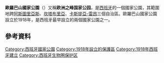 {{Unreferenced|time=2020-02-18T02:41:03+00:00}}
{{Infobox Protected area
| name = 歐羅巴山國家公園| alt_name = Parque Nacional de Picos de Europa
| iucn_category = II
| photo = Lamedo_I.jpg
| photo_caption =
| location = [[西班牙|西班牙]][[歐羅巴山|歐羅巴山]]
| nearest_city = 
| lat_d = 43
| lat_m = 11
| lat_s = 51
| lat_NS = N
| long_d = 4
| long_m = 51
| long_s = 06
| long_EW = W
| area = 646.60 km²
| established = 1918
| visitation_num =
| visitation_year =
| governing_body = [http://www.mma.es Ministry of Environment of Spain]
}}
'''歐羅巴山國家公園'''（{{lang-es|Parque Nacional de Picos de Europa}}）又稱'''欧洲之峰国家公园'''，是[[西班牙|西班牙]]的一個國家公園，其範圍地跨[[阿斯圖里亞斯|阿斯圖里亞斯]]、[[坎塔布里亞|坎塔布里亞]]、[[卡斯提亞-雷昂|卡斯提亞-雷昂]]三個自治區。歐羅巴山國家公園設立於1918年，是西班牙最早設立的兩個國家公園之一。

== 參考資料 ==
{{Reflist}}
{{commonscat}}
{{spain-geo-stub}}
{{National parks of Spain}}
{{normdaten}}
[[Category:西班牙國家公園|Category:西班牙國家公園]]
[[Category:1918年設立的保護區|Category:1918年設立的保護區]]
[[Category:1918年西班牙建立|Category:1918年西班牙建立]]
[[Category:西班牙生物圈保护区|Category:西班牙生物圈保护区]]
